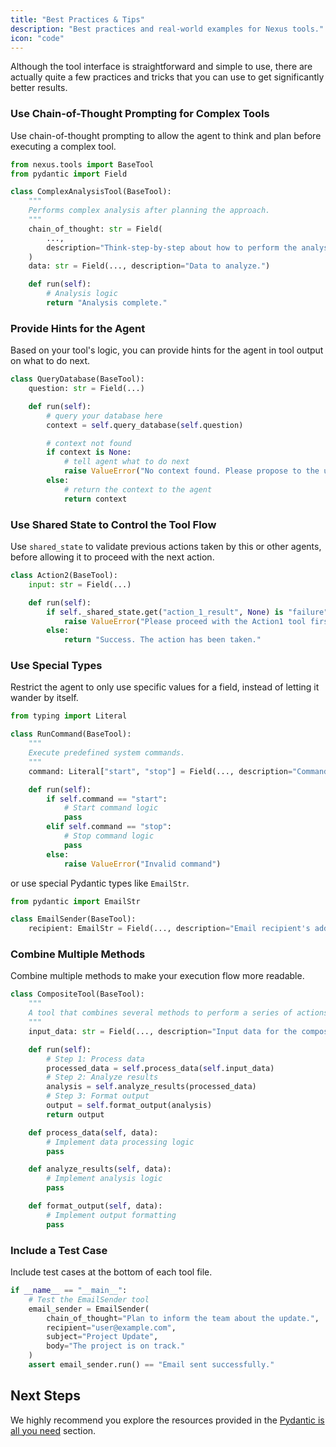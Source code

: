 ```yaml
---
title: "Best Practices & Tips"
description: "Best practices and real-world examples for Nexus tools."
icon: "code"
---
```


Although the tool interface is straightforward and simple to use, there are actually quite a few practices and tricks that you can use to get significantly better results.

### Use Chain-of-Thought Prompting for Complex Tools

Use chain-of-thought prompting to allow the agent to think and plan before executing a complex tool.

```python
from nexus.tools import BaseTool
from pydantic import Field

class ComplexAnalysisTool(BaseTool):
    """
    Performs complex analysis after planning the approach.
    """
    chain_of_thought: str = Field(
        ...,
        description="Think-step-by-step about how to perform the analysis."
    )
    data: str = Field(..., description="Data to analyze.")

    def run(self):
        # Analysis logic
        return "Analysis complete."
```

### Provide Hints for the Agent

Based on your tool's logic, you can provide hints for the agent in tool output on what to do next.

```python
class QueryDatabase(BaseTool):
    question: str = Field(...)

    def run(self):
        # query your database here
        context = self.query_database(self.question)

        # context not found
        if context is None:
            # tell agent what to do next
            raise ValueError("No context found. Please propose to the user to change the topic.")
        else:
            # return the context to the agent
            return context
```

### Use Shared State to Control the Tool Flow

Use `shared_state` to validate previous actions taken by this or other agents, before allowing it to proceed with the next action.

```python
class Action2(BaseTool):
    input: str = Field(...)

    def run(self):
        if self._shared_state.get("action_1_result", None) is "failure":
            raise ValueError("Please proceed with the Action1 tool first.")
        else:
            return "Success. The action has been taken."
```

### Use Special Types

Restrict the agent to only use specific values for a field, instead of letting it wander by itself.

```python
from typing import Literal

class RunCommand(BaseTool):
    """
    Execute predefined system commands.
    """
    command: Literal["start", "stop"] = Field(..., description="Command to execute: 'start' or 'stop'.")

    def run(self):
        if self.command == "start":
            # Start command logic
            pass
        elif self.command == "stop":
            # Stop command logic
            pass
        else:
            raise ValueError("Invalid command")
```

or use special Pydantic types like `EmailStr`.

```python
from pydantic import EmailStr

class EmailSender(BaseTool):
    recipient: EmailStr = Field(..., description="Email recipient's address.")
```

### Combine Multiple Methods

Combine multiple methods to make your execution flow more readable.

```python
class CompositeTool(BaseTool):
    """
    A tool that combines several methods to perform a series of actions.
    """
    input_data: str = Field(..., description="Input data for the composite operation.")

    def run(self):
        # Step 1: Process data
        processed_data = self.process_data(self.input_data)
        # Step 2: Analyze results
        analysis = self.analyze_results(processed_data)
        # Step 3: Format output
        output = self.format_output(analysis)
        return output

    def process_data(self, data):
        # Implement data processing logic
        pass

    def analyze_results(self, data):
        # Implement analysis logic
        pass

    def format_output(self, data):
        # Implement output formatting
        pass
```


### Include a Test Case

Include test cases at the bottom of each tool file.

```python
if __name__ == "__main__":
    # Test the EmailSender tool
    email_sender = EmailSender(
        chain_of_thought="Plan to inform the team about the update.",
        recipient="user@example.com",
        subject="Project Update",
        body="The project is on track."
    )
    assert email_sender.run() == "Email sent successfully."
```

## Next Steps

We highly recommend you explore the resources provided in the [Pydantic is all you need](/core-framework/tools/custom-tools/pydantic-is-all-you-need) section.
